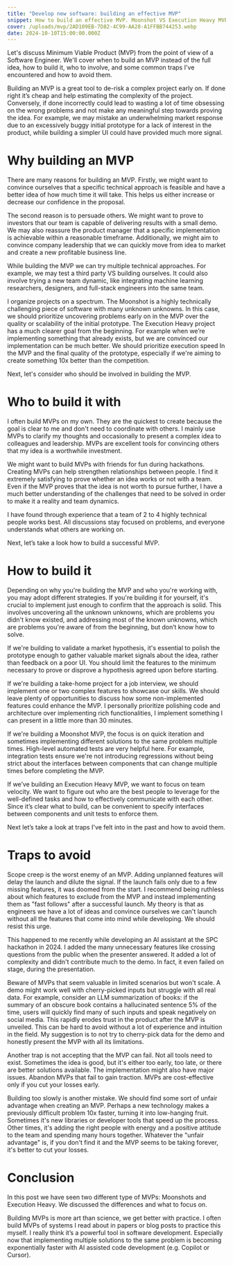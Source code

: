 ```yaml
---
title: "Develop new software: building an effective MVP"
snippet: How to build an effective MVP. Moonshot VS Execution Heavy MVP, why building it, with who, how and few traps I fell into in the past.
cover: /uploads/mvp/2AD109EB-7D82-4C99-AA28-A1FFBB744253.webp
date: 2024-10-10T15:00:00.000Z
---
```


Let's discuss Minimum Viable Product (MVP) from the point of view of a Software Engineer. We'll cover when to build an MVP instead of the full idea, how to build it, who to involve, and some common traps I've encountered and how to avoid them.

Building an MVP is a great tool to de-risk a complex project early on. If done right it’s cheap and help estimating the complexity of the project. Conversely, if done incorrectly could lead to wasting a lot of time obsessing on the wrong problems and not make any meaningful step towards proving the idea. For example, we may mistake an underwhelming market response due to an excessively buggy initial prototype for a lack of interest in the product, while building a simpler UI could have provided much more signal.

# Why building an MVP
There are many reasons for building an MVP. Firstly, we might want to convince ourselves that a specific technical approach is feasible and have a better idea of how much time it will take. This helps us either increase or decrease our confidence in the proposal.

The second reason is to persuade others. We might want to prove to investors that our team is capable of delivering results with a small demo. We may also reassure the product manager that a specific implementation is achievable within a reasonable timeframe. Additionally, we might aim to convince company leadership that we can quickly move from idea to market and create a new profitable business line.

While building the MVP we can try multiple technical approaches. For example, we may test a third party VS building ourselves. It could also involve trying a new team dynamic, like integrating machine learning researchers, designers, and full-stack engineers into the same team.

I organize projects on a spectrum. The Moonshot is a highly technically challenging piece of software with many unknown unknowns. In this case, we should prioritize uncovering problems early on in the MVP over the quality or scalability of the initial prototype. The Execution Heavy project has a much clearer goal from the beginning. For example when we’re implementing something that already exists, but we are convinced our implementation can be much better. We should prioritize execution speed In the MVP and the final quality of the prototype, especially if we're aiming to create something 10x better than the competition.

Next, let's consider who should be involved in building the MVP.

# Who to build it with
I often build MVPs on my own. They are the quickest to create because the goal is clear to me and don't need to coordinate with others. I mainly use MVPs to clarify my thoughts and occasionally to present a complex idea to colleagues and leadership. MVPs are excellent tools for convincing others that my idea is a worthwhile investment.

We might want to build MVPs with friends for fun during hackathons. Creating MVPs can help strengthen relationships between people. I find it extremely satisfying to prove whether an idea works or not with a team. Even if the MVP proves that the idea is not worth to pursue further, I have a much better understanding of the challenges that need to be solved in order to make it a reality and team dynamics.

I have found through experience that a team of 2 to 4 highly technical people works best. All discussions stay focused on problems, and everyone understands what others are working on.

Next, let’s take a look how to build a successful MVP.

# How to build it

Depending on why you're building the MVP and who you're working with, you may adopt different strategies. If you're building it for yourself, it's crucial to implement just enough to confirm that the approach is solid. This involves uncovering all the unknown unknowns, which are problems you didn't know existed, and addressing most of the known unknowns, which are problems you're aware of from the beginning, but don’t know how to solve.

If we're building to validate a market hypothesis, it's essential to polish the prototype enough to gather valuable market signals about the idea, rather than feedback on a poor UI. You should limit the features to the minimum necessary to prove or disprove a hypothesis agreed upon before starting.

If we're building a take-home project for a job interview, we should implement one or two complex features to showcase our skills. We should leave plenty of opportunities to discuss how some non-implemented features could enhance the MVP. I personally prioritize polishing code and architecture over implementing rich functionalities, I implement something I can present in a little more than 30 minutes.

<Comment comment="uncertainty tradeoff" />
If we're building a Moonshot MVP, the focus is on quick iteration and sometimes implementing different solutions to the same problem multiple times. High-level automated tests are very helpful here. For example, integration tests ensure we're not introducing regressions without being strict about the interfaces between components that can change multiple times before completing the MVP.

If we’ve building an Execution Heavy MVP, we want to focus on team velocity. We want to figure out who are the best people to leverage for the well-defined tasks and how to effectively communicate with each other. Since it’s clear what to build, can be convenient to specify interfaces between components and unit tests to enforce them.

Next let’s take a look at traps I've felt into in the past and how to avoid them.

# Traps to avoid

Scope creep is the worst enemy of an MVP. Adding unplanned features will delay the launch and dilute the signal. If the launch fails only due to a few missing features, it was doomed from the start. I recommend being ruthless about which features to exclude from the MVP and instead implementing them as "fast follows" after a successful launch. My theory is that as engineers we have a lot of ideas and convince ourselves we can't launch without all the features that come into mind while developing. We should resist this urge.

This happened to me recently while developing an AI assistant at the SPC hackathon in 2024. I added the many unnecessary features like crossing questions from the public when the presenter answered. It added a lot of complexity and didn't contribute much to the demo. In fact, it even failed on stage, during the presentation.

<VideoYoutube id="CrNaF-vG7tA" />

Beware of MVPs that seem valuable in limited scenarios but won't scale. A demo might work well with cherry-picked inputs but struggle with all real data. For example, consider an LLM summarization of books: if the summary of an obscure book contains a hallucinated sentence 5% of the time, users will quickly find many of such inputs and speak negatively on social media. This rapidly erodes trust in the product after the MVP is unveiled. This can be hard to avoid without a lot of experience and intuition in the field. My suggestion is to not try to cherry-pick data for the demo and honestly present the MVP with all its limitations.

Another trap is not accepting that the MVP can fail. Not all tools need to exist. Sometimes the idea is good, but it's either too early, too late, or there are better solutions available. The implementation might also have major issues. Abandon MVPs that fail to gain traction. MVPs are cost-effective only if you cut your losses early.

Building too slowly is another mistake. We should find some sort of unfair advantage when creating an MVP. Perhaps a new technology makes a previously difficult problem 10x faster, turning it into low-hanging fruit. Sometimes it's new libraries or developer tools that speed up the process. Other times, it's adding the right people with energy and a positive attitude to the team and spending many hours together. Whatever the "unfair advantage" is, if you don't find it and the MVP seems to be taking forever, it's better to cut your losses.

# Conclusion
In this post we have seen two different type of MVPs: Moonshots and Execution Heavy. We discussed the differences and what to focus on.

Building MVPs is more art than science, we get better with practice. I often build MVPs of systems I read about in papers or blog posts to practice this myself. I really think it’s a powerful tool in software development. Especially now that implementing multiple solutions to the same problem is becoming exponentially faster with AI assisted code development (e.g. Copilot or Cursor).
